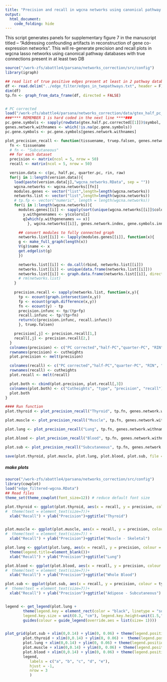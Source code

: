 ```yaml
---
title: "Precision and recall in wgcna networks using canonical pathway databases with shared true edges"
output:
  html_document:
    code_folding: hide
---
```



This script generates panels for supplementary figure 7 in the manuscript titled -- "Addressing confounding artifacts in reconstruction of gene co-expression networks".
This will re-generate precision and recall plots in wgcna lasso networks using canonical pathway databases with true connections present in at least two DB

```r
source("/work-zfs/abattle4/parsana/networks_correction/src/config")
library(igraph)

## read list of true positive edges present at least in 2 pathway databases
df <- read.delim("../edge_filter/edges_in_twopathways.txt", header = F)
dim(df)
tp.fn <- graph_from_data_frame(df, directed = FALSE)


# PC corrected
load("/work-zfs/abattle4/parsana/networks_correction/data/gtex_half_pc_corrected.Rdata")
###**** REMEMBER 1 is hard coded in the next line ****###
pc.gene.symbols <- sapply(rowData(gtex.half.pc.corrected[[1]])$symbol, function(x) x[[1]][1])
genes.network.withnames <- which(!is.na(pc.gene.symbols))
pc.gene.symbols <- pc.gene.symbols[genes.network.withnames]

plot_precision_recall <- function(tissuename, truep.falsen, genes.network.index, gene.symbols.innetwork ){
  fn <- tissuename
  # fn <- "Subcutaneous"
  ## for each dataset
  precision <- matrix(ncol = 5, nrow = 50)
  recall <- matrix(ncol = 5, nrow = 50)

  version.data <- c(pc, half.pc, quarter.pc, rin, raw)
  for(j in 1:length(version.data)){
    load(paste(version.data[j],"wgcna_networks.RData", sep = ""))
    wgcna.networks <- wgcna.networks[[fn]]
    modules.genes <- vector("list",length=length(wgcna.networks))
    networks.list <- vector("list",length=length(wgcna.networks))
    # tp.fp <- vector("numeric", length = length(wgcna.networks))
    for(i in 1:length(wgcna.networks)){
      modules.genes[[i]] <- sapply(sort(unique(wgcna.networks[[i]]$colors))[-1], function(x,y,z,q){
        y.withgenenames <- y$colors[z]
        q[which(y.withgenenames == x)]
          }, wgcna.networks[[i]], genes.network.index, gene.symbols.innetwork)

      ## convert modules to fully connected graph
      networks.list[[i]] <- lapply(modules.genes[[i]], function(x){
      g <- make_full_graph(length(x))
      V(g)$name <- x
      get.edgelist(g)
      })

      networks.list[[i]] <- do.call(rbind, networks.list[[i]])
      networks.list[[i]] <- unique(data.frame(networks.list[[i]]))
      networks.list[[i]] <- graph.data.frame(networks.list[[i]], directed = FALSE)
      # rm(networks.list)
    }
    
    precision.recall <- sapply(networks.list, function(x,y){
      tp <- ecount(graph.intersection(x,y))
      fp <- ecount(graph.difference(x,y))
      fn <- ecount(y) - tp
      precision.infunc <- tp/(tp+fp)
      recall.infunc <- tp/(tp+fn)
      return(c(precision.infunc, recall.infunc))
      }, truep.falsen)

    precision[,j] <- precision.recall[1,]
    recall[,j] <- precision.recall[2,]
  }
  colnames(precision) <- c("PC corrected","half-PC","quarter-PC", "RIN", "uncorrected")
  rownames(precision) <- cutheights
  plot.precision <- melt(precision)

  colnames(recall) <- c("PC corrected","half-PC","quarter-PC", "RIN", "uncorrected")
  rownames(recall) <- cutheights
  plot.recall <- melt(recall)

  plot.both <- cbind(plot.precision, plot.recall[,3])
  colnames(plot.both) <- c("Cutheights", "type", "precision", "recall")
  plot.both
}

#### Run function
plot.thyroid <- plot_precision_recall("Thyroid", tp.fn, genes.network.withnames, pc.gene.symbols)

plot.muscle <- plot_precision_recall("Muscle", tp.fn, genes.network.withnames, pc.gene.symbols)

plot.lung <- plot_precision_recall("Lung", tp.fn, genes.network.withnames, pc.gene.symbols)

plot.blood <- plot_precision_recall("Blood", tp.fn, genes.network.withnames, pc.gene.symbols)

plot.sub <- plot_precision_recall("Subcutaneous", tp.fn, genes.network.withnames, pc.gene.symbols)

save(plot.thyroid, plot.muscle, plot.lung, plot.blood, plot.sub, file = "edge_filtered-wgcna.RData")
```

##### make plots 
```r
source("/work-zfs/abattle4/parsana/networks_correction/src/config")
library(cowplot)
load("edge_filtered-wgcna.RData")
## Read files
theme_set(theme_cowplot(font_size=12)) # reduce default font size

plot.thyroid <- ggplot(plot.thyroid, aes(x = recall, y = precision, colour = type)) + geom_point(size = 0.3) + 
#  theme(text = element_text(size=7))+
  xlab("Recall") + ylab("Precision")+ggtitle("Thyroid")


plot.muscle <- ggplot(plot.muscle, aes(x = recall, y = precision, colour = type)) + geom_point(size = 0.3) + 
#  theme(text = element_text(size=7)) +
  xlab("Recall") + ylab("Precision")+ggtitle("Muscle - Skeletal")

plot.lung <- ggplot(plot.lung, aes(x = recall, y = precision, colour = type)) + geom_point(size = 0.3) + 
  theme(legend.title=element_blank())+
  xlab("Recall") + ylab("Precision")+ggtitle("Lung")

plot.blood <- ggplot(plot.blood, aes(x = recall, y = precision, colour = type)) + geom_point(size = 0.3) + 
#  theme(text = element_text(size=7))+
  xlab("Recall") + ylab("Precision")+ggtitle("Whole Blood")

plot.sub <- ggplot(plot.sub, aes(x = recall, y = precision, colour = type)) + geom_point(size = 0.3) + 
#  theme(text = element_text(size=7))+
  xlab("Recall") + ylab("Precision")+ggtitle("Adipose - Subcutaneous")


legend <- get_legend(plot.lung +
        theme(legend.key = element_rect(color = "black", linetype = "solid", size = 0.5),
        legend.key.size = unit(0.3, "cm"), legend.key.height=unit(1.5,"line")) + 
        guides(colour = guide_legend(override.aes = list(size= 1))))


plot_grid(plot.sub + xlim(0,0.14) + ylim(0, 0.06) + theme(legend.position="none"),
        plot.thyroid + xlim(0,0.14) + ylim(0, 0.06) +  theme(legend.position="none"),
        plot.lung + xlim(0,0.14) + ylim(0, 0.06) + theme(legend.position="none"),
        plot.muscle + xlim(0,0.14) + ylim(0, 0.06) + theme(legend.position="none"),
        plot.blood + xlim(0,0.14) + ylim(0, 0.06) + theme(legend.position="none"),
        legend,
           labels = c("a", "b", "c", "d", "e"),
           hjust = -1,
           nrow = 3
           )
```
